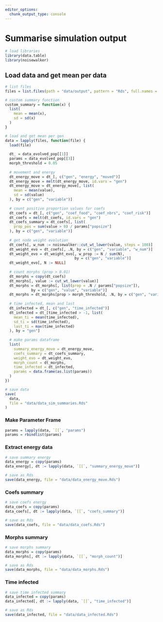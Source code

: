 ```yaml
---
editor_options: 
  chunk_output_type: console
---
```


# Summarise simulation output

```r
# load libraries
library(data.table)
library(noisewalker)
```

## Load data and get mean per data

```r
# list files
files = list.files(path = "data/output", pattern = "Rds", full.names = T)

# custom summary function
custom_summary = function(x) {
  list(
    mean = mean(x),
    sd = sd(x)
  )
}

# load and get mean per gen
data = lapply(files, function(file) {
  load(file)
  
  dt_ = data_evolved_pop[[1]]
  params = data_evolved_pop[[3]]
  morph_threshold = 0.05
  
  # movement and energy
  dt_energy_move = dt_[, c("gen", "energy", "moved")]
  dt_energy_move = melt(dt_energy_move, id.vars = "gen")
  dt_energy_move = dt_energy_move[, list(
    mean = mean(value),
    sd = sd(value)
  ), by = c("gen", "variable")]
  
  # count positive proportion values for coefs
  dt_coefs = dt_[, c("gen", "coef_food", "coef_nbrs", "coef_risk")]
  dt_coefs = melt(dt_coefs, id.vars = "gen")
  dt_coefs_summary = dt_coefs[, list(
    prop_pos = sum(value > 0) / params["popsize"]
  ), by = c("gen", "variable")]
  
  # get node weight evolution
  dt_coefs[, w_num := noisewalker::cut_wt_lower(value, steps = 100)]
  dt_weight_evo = dt_coefs[, .N, by = c("gen", "variable", "w_num")]
  dt_weight_evo = dt_weight_evo[, w_prop := N / sum(N), 
                                by = c("gen", "variable")]
  dt_weight_evo[, N := NULL]
  
  # count morphs (prop > 0.01)
  dt_morphs = copy(dt_coefs)
  dt_morphs[, value := cut_wt_lower(value)]
  dt_morphs = dt_morphs[, list(prop = .N / params["popsize"]), 
            by = c("gen", "value", "variable")]
  dt_morphs = dt_morphs[prop > morph_threshold, .N, by = c("gen", "variable")]
  
  # time infected, mean and last
  dt_infected = dt_[, c("gen", "time_infected")]
  dt_infected = dt_[time_infected > -1, list(
    mean_ti = mean(time_infected),
    sd_ti = sd(time_infected),
    last_ti = max(time_infected)
  ), by = "gen"]
  
  # make params dataframe
  list(
    summary_energy_move = dt_energy_move,
    coefs_summary = dt_coefs_summary,
    weight_evo = dt_weight_evo,
    morph_count = dt_morphs,
    time_infected = dt_infected,
    params = data.frame(as.list(params))
  )
})

# save data
save(
  data,
  file = "data/data_sim_summaries.Rds"
)
```

### Make Parameter Frame

```r
params = lapply(data, `[[`, "params")
params = rbindlist(params)
```

### Extract energy data

```r
# save summary energy
data_energy = copy(params)
data_energy[, dt := lapply(data, `[[`, "summary_energy_move")]

# save as Rds
save(data_energy, file = "data/data_energy_move.Rds")
```

### Coefs summary

```r
# save coefs energy
data_coefs = copy(params)
data_coefs[, dt := lapply(data, `[[`, "coefs_summary")]

# save as Rds
save(data_coefs, file = "data/data_coefs.Rds")
```

### Morphs summary

```r
# save morphs summary
data_morphs = copy(params)
data_morphs[, dt := lapply(data, `[[`, "morph_count")]

# save as Rds
save(data_morphs, file = "data/data_morphs.Rds")
```

### Time infected

```r
# save time infected summary
data_infected = copy(params)
data_infected[, dt := lapply(data, `[[`, "time_infected")]

# save as Rds
save(data_infected, file = "data/data_infected.Rds")
```
